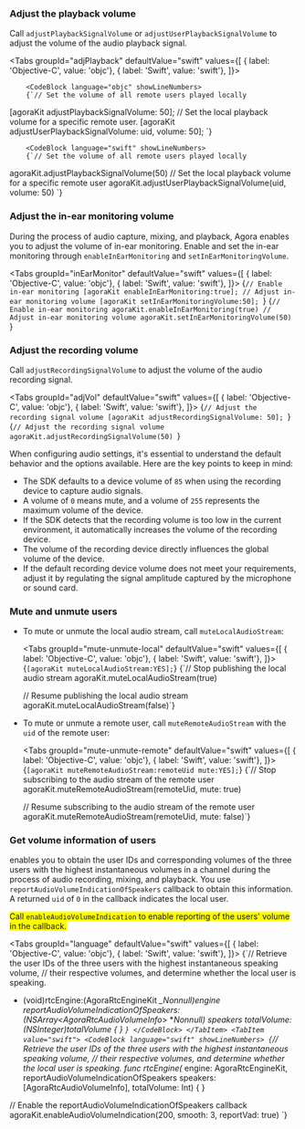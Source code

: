 

### Adjust the playback volume

Call `adjustPlaybackSignalVolume` or `adjustUserPlaybackSignalVolume` to adjust the volume of the audio playback signal.

<Tabs groupId="adjPlayback"
  defaultValue="swift"
  values={[
    { label: 'Objective-C', value: 'objc'},
    { label: 'Swift', value: 'swift'},
  ]}>
    <TabItem value="objc">

        <CodeBlock language="objc" showLineNumbers>
        {`// Set the volume of all remote users played locally
[agoraKit adjustPlaybackSignalVolume: 50];
// Set the local playback volume for a specific remote user.
[agoraKit adjustUserPlaybackSignalVolume: uid, volume: 50];
        `}
        </CodeBlock>
    </TabItem>
    <TabItem value="swift">

        <CodeBlock language="swift" showLineNumbers>
        {`// Set the volume of all remote users played locally
agoraKit.adjustPlaybackSignalVolume(50)
// Set the local playback volume for a specific remote user
agoraKit.adjustUserPlaybackSignalVolume(uid, volume: 50)
        `}
        </CodeBlock>
    </TabItem>
</Tabs>

### Adjust the in-ear monitoring volume

During the process of audio capture, mixing, and playback, Agora enables you to adjust the volume of in-ear monitoring. Enable and set the in-ear monitoring through `enableInEarMonitoring` and `setInEarMonitoringVolume`.

<Tabs groupId="inEarMonitor"
  defaultValue="swift"
  values={[
    { label: 'Objective-C', value: 'objc'},
    { label: 'Swift', value: 'swift'},
  ]}>
    <TabItem value="objc">
        <CodeBlock language="objc" showLineNumbers>
        {`// Enable in-ear monitoring
[agoraKit enableInEarMonitoring:true];
// Adjust in-ear monitoring volume
[agoraKit setInEarMonitoringVolume:50];
        `}
        </CodeBlock>
    </TabItem>
    <TabItem value="swift">
        <CodeBlock language="swift" showLineNumbers>
        {`// Enable in-ear monitoring
agoraKit.enableInEarMonitoring(true)
// Adjust in-ear monitoring volume
agoraKit.setInEarMonitoringVolume(50)
        `}
        </CodeBlock>
    </TabItem>
</Tabs>

### Adjust the recording volume

Call `adjustRecordingSignalVolume` to adjust the volume of the audio recording signal.

<Tabs groupId="adjVol"
  defaultValue="swift"
  values={[
    { label: 'Objective-C', value: 'objc'},
    { label: 'Swift', value: 'swift'},
  ]}>
    <TabItem value="objc">
        <CodeBlock language="objc" showLineNumbers>
        {`// Adjust the recording signal volume
[agoraKit adjustRecordingSignalVolume: 50];
        `}
        </CodeBlock>
    </TabItem>
    <TabItem value="swift">
        <CodeBlock language="swift" showLineNumbers>
        {`// Adjust the recording signal volume
agoraKit.adjustRecordingSignalVolume(50)
        `}
        </CodeBlock>
    </TabItem>
</Tabs>

When configuring audio settings, it's essential to understand the default behavior and the options available. Here are the key points to keep in mind:

* The SDK defaults to a device volume of `85` when using the recording device to capture audio signals.
* A volume of `0` means mute, and a volume of `255` represents the maximum volume of the device.
* If the SDK detects that the recording volume is too low in the current environment, it automatically increases the volume of the recording device.
* The volume of the recording device directly influences the global volume of the device.
* If the default recording device volume does not meet your requirements, adjust it by regulating the signal amplitude captured by the microphone or sound card.

### Mute and unmute users 
* To mute or unmute the local audio stream, call `muteLocalAudioStream`:

    <Tabs groupId="mute-unmute-local"
      defaultValue="swift"
      values={[
        { label: 'Objective-C', value: 'objc'},
        { label: 'Swift', value: 'swift'},
      ]}>
        <TabItem value="objc">
            <CodeBlock language="objc" showLineNumbers>
            {`[agoraKit muteLocalAudioStream:YES];`}
            </CodeBlock>
        </TabItem>
        <TabItem value="swift">
            <CodeBlock language="swift" showLineNumbers>
            {`// Stop publishing the local audio stream
  agoraKit.muteLocalAudioStream(true)

  // Resume publishing the local audio stream
  agoraKit.muteLocalAudioStream(false)`}
            </CodeBlock>
        </TabItem>
    </Tabs>


* To mute or unmute a remote user, call `muteRemoteAudioStream` with the `uid` of the remote user:

    <Tabs groupId="mute-unmute-remote"
      defaultValue="swift"
      values={[
        { label: 'Objective-C', value: 'objc'},
        { label: 'Swift', value: 'swift'},
      ]}>
        <TabItem value="objc">
            <CodeBlock language="objc" showLineNumbers>
            {`[agoraKit muteRemoteAudioStream:remoteUid mute:YES];`}
            </CodeBlock>
        </TabItem>
        <TabItem value="swift">
            <CodeBlock language="swift" showLineNumbers>
            {`// Stop subscribing to the audio stream of the remote user
  agoraKit.muteRemoteAudioStream(remoteUid, mute: true)
  
  // Resume subscribing to the audio stream of the remote user
  agoraKit.muteRemoteAudioStream(remoteUid, mute: false)`}
            </CodeBlock>
        </TabItem>
    </Tabs>

### Get volume information of users

<Vpd k="SDK"/> enables you to obtain the user IDs and corresponding volumes of the three users with the highest instantaneous volumes in a channel during the process of audio recording, mixing, and playback. You use `reportAudioVolumeIndicationOfSpeakers` callback to obtain this information. A returned `uid` of `0` in the callback indicates the local user.

<Admonition type="caution" title="Note" style="background-color:yellow">Call `enableAudioVolumeIndication` to enable reporting of the users' volume in the callback.</Admonition>

<Tabs groupId="language"
  defaultValue="swift"
  values={[
    { label: 'Objective-C', value: 'objc'},
    { label: 'Swift', value: 'swift'},
  ]}>
    <TabItem value="objc">
        <CodeBlock language="objc" showLineNumbers>
        {`// Retrieve the user IDs of the three users with the highest instantaneous speaking volume,
// their respective volumes, and determine whether the local user is speaking.
- (void)rtcEngine:(AgoraRtcEngineKit *_Nonnull)engine   reportAudioVolumeIndicationOfSpeakers:(NSArray<AgoraRtcAudioVolumeInfo*> *_Nonnull)  speakers totalVolume:(NSInteger)totalVolume {
}
        `}
        </CodeBlock>
    </TabItem>
    <TabItem value="swift">
        <CodeBlock language="swift" showLineNumbers>
        {`// Retrieve the user IDs of the three users with the highest instantaneous speaking volume,
// their respective volumes, and determine whether the local user is speaking.
func rtcEngine(_ engine: AgoraRtcEngineKit, reportAudioVolumeIndicationOfSpeakers speakers:
[AgoraRtcAudioVolumeInfo], totalVolume: Int) {
}

// Enable the reportAudioVolumeIndicationOfSpeakers callback
agoraKit.enableAudioVolumeIndication(200, smooth: 3, reportVad: true)
        `}
        </CodeBlock>
    </TabItem>
</Tabs>
